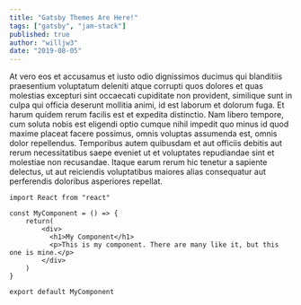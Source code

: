 ```yaml
---
title: "Gatsby Themes Are Here!"
tags: ["gatsby", "jam-stack"]
published: true
author: "willjw3"
date: "2019-08-05"
---
```


At vero eos et accusamus et iusto odio dignissimos ducimus qui blanditiis praesentium voluptatum deleniti atque corrupti quos dolores et quas molestias excepturi sint occaecati cupiditate non provident, similique sunt in culpa qui officia deserunt mollitia animi, id est laborum et dolorum fuga. Et harum quidem rerum facilis est et expedita distinctio. Nam libero tempore, cum soluta nobis est eligendi optio cumque nihil impedit quo minus id quod maxime placeat facere possimus, omnis voluptas assumenda est, omnis dolor repellendus. Temporibus autem quibusdam et aut officiis debitis aut rerum necessitatibus saepe eveniet ut et voluptates repudiandae sint et molestiae non recusandae. Itaque earum rerum hic tenetur a sapiente delectus, ut aut reiciendis voluptatibus maiores alias consequatur aut perferendis doloribus asperiores repellat.

```
import React from "react"

const MyComponent = () => {
    return(
        <div>
          <h1>My Component</h1>
          <p>This is my component. There are many like it, but this one is mine.</p>
        </div>
    )
}

export default MyComponent
```
